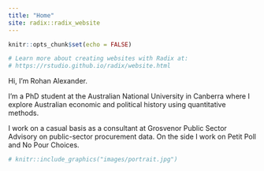 ```yaml
---
title: "Home"
site: radix::radix_website
---
```


```r
knitr::opts_chunk$set(echo = FALSE)

# Learn more about creating websites with Radix at:
# https://rstudio.github.io/radix/website.html

```

Hi, I'm Rohan Alexander.

I'm a PhD student at the Australian National University in Canberra where I explore Australian economic and political history using quantitative methods. 

I work on a casual basis as a consultant at Grosvenor Public Sector Advisory on public-sector procurement data. On the side I work on Petit Poll and No Pour Choices.

```r
# knitr::include_graphics("images/portrait.jpg")
```